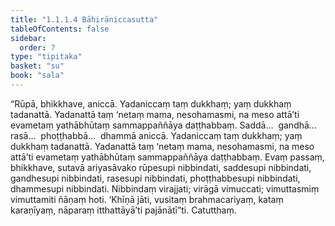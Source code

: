 ```yaml
---
title: "1.1.1.4 Bāhirāniccasutta"
tableOfContents: false
sidebar:
  order: 7
type: "tipitaka"
basket: "su"
book: "sala"
---
```



<DynamicBreadcrumb />

<Division number="4" book="sala">

<Paragraph number="9" book="sala">
“Rūpā, bhikkhave, aniccā. Yadaniccaṃ taṃ dukkhaṃ; yaṃ dukkhaṃ tadanattā. Yadanattā taṃ ‘netaṃ mama, nesohamasmi, na meso attā’ti evametaṃ yathābhūtaṃ sammappaññāya daṭṭhabbaṃ. Saddā…  gandhā…  rasā…  phoṭṭhabbā…  dhammā aniccā. Yadaniccaṃ taṃ dukkhaṃ; yaṃ dukkhaṃ tadanattā. Yadanattā taṃ ‘netaṃ mama, nesohamasmi, na meso attā’ti evametaṃ yathābhūtaṃ sammappaññāya daṭṭhabbaṃ. Evaṃ passaṃ, bhikkhave, sutavā ariyasāvako rūpesupi nibbindati, saddesupi nibbindati, gandhesupi nibbindati, rasesupi nibbindati, phoṭṭhabbesupi nibbindati, dhammesupi nibbindati. Nibbindaṃ virajjati; virāgā vimuccati; vimuttasmiṃ vimuttamiti ñāṇaṃ hoti. ‘Khīṇā jāti, vusitaṃ brahmacariyaṃ, kataṃ karaṇīyaṃ, nāparaṃ itthattāyā’ti pajānātī”ti.

</Paragraph>
</Division>

<Paragraph number="10" type="center" book="sala">
Catutthaṃ.
</Paragraph>
